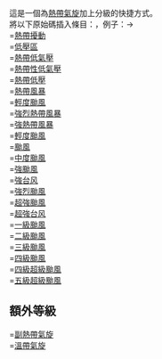 {{template doc page viewed directly}}{{esoteric}}
這是一個為[[熱帶氣旋]]加上分級的快捷方式。<br>
將以下原始碼插入條目：{{tl|TcL|加入一個參數}}，例子：{{tl|TcL|1a}}→{{TcL|1a}}<br>
{{tl|TcL|0a}}=[[熱帶擾動]]<br>
{{tl|TcL|0b}}=[[低壓區]]<br>
{{tl|TcL|1a}}=[[熱帶低氣壓]]<br>
{{tl|TcL|1b}}=[[熱帶性低氣壓]]<br>
{{tl|TcL|1c}}=[[熱帶低壓]]<br>
{{tl|TcL|2a}}=[[熱帶風暴]]<br>
{{tl|TcL|2b}}=[[輕度颱風]]<br>
{{tl|TcL|3a}}=[[強烈熱帶風暴]]<br>
{{tl|TcL|3b}}=[[強熱帶風暴]]<br>
{{tl|TcL|3c}}=[[輕度颱風]]<br>
{{tl|TcL|4a}}=[[颱風]]<br>
{{tl|TcL|4b}}=[[中度颱風]]<br>
{{tl|TcL|5a}}=[[強颱風]]<br>
{{tl|TcL|5b}}=[[強台风]]<br>
{{tl|TcL|5c}}=[[強烈颱風]]<br>
{{tl|TcL|6a}}=[[超強颱風]]<br>
{{tl|TcL|6b}}=[[超強台风]]<br>
{{tl|TcL|c1}}=[[薩菲爾-辛普森颶風等級|一級颱風]]<br>
{{tl|TcL|c2}}=[[薩菲爾-辛普森颶風等級|二級颱風]]<br>
{{tl|TcL|c3}}=[[薩菲爾-辛普森颶風等級|三級颱風]]<br>
{{tl|TcL|c4a}}=[[薩菲爾-辛普森颶風等級|四級颱風]]<br>
{{tl|TcL|c4b}}=[[薩菲爾-辛普森颶風等級|四級超級颱風]]<br>
{{tl|TcL|c5}}=[[薩菲爾-辛普森颶風等級|五級超級颱風]]

==額外等級==
{{tl|TcL|PTC}}=[[副熱帶氣旋]]<br>
{{tl|TcL|EC}}=[[溫帶氣旋]]